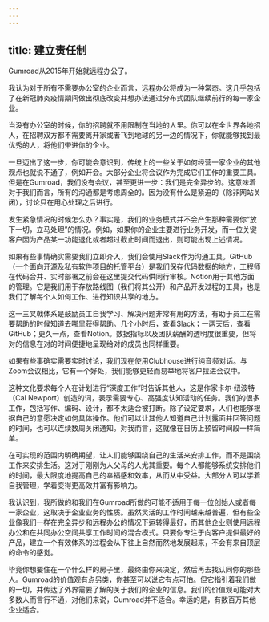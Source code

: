 ```yaml
---
---
---
```

title: 建立责任制
---




Gumroad从2015年开始就远程办公了。

我认为对于所有不需要办公室的企业而言，远程办公将成为一种常态。这几乎包括了在新冠肺炎疫情期间做出彻底改变并想办法通过分布式团队继续前行的每一家企业。

当没有办公室的时候，你的招聘就不用限制在当地的人里。你可以在全世界各地招人，在招聘双方都不需要离开家或者飞到地球的另一边的情况下，你就能够找到最优秀的人，将他们带进你的企业。

一旦迈出了这一步，你可能会意识到，传统上的一些关于如何经营一家企业的其他观点也就说不通了，例如开会。大部分企业将会议作为完成它们工作的重要工具。但是在Gumroad，我们没有会议，甚至更进一步：我们是完全异步的。这意味着对于我们而言，所有的沟通都是考虑周全的。因为没有什么是紧迫的（除非网站关闭），讨论只在用心处理之后进行。

发生紧急情况的时候怎么办？事实是，我们的业务模式并不会产生那种需要你“放下一切，立马处理”的情况。例如，如果你的企业主要进行业务开发，而一位关键客户因为产品某一功能退化或者超过截止时间而退出，则可能出现上述情况。

如果有些事情确实需要我们立即介入，我们会使用Slack作为沟通工具。GitHub（一个面向开源及私有软件项目的托管平台）是我们保存代码数据的地方，工程师在代码合并、实时部署之前会在这里提交代码供同行审核。Notion用于其他方面的管理。它是我们用于存放路线图（我们将其公开）和产品开发过程的工具，也是我们了解每个人如何工作、进行知识共享的地方。

这一三叉戟体系是鼓励员工自我学习、解决问题非常有用的方法，有助于员工在需要帮助的时候知道去哪里获得帮助。几个小时后，查看Slack；一两天后，查看GitHub；更久一点，查看Notion。数据指标以及团队薪酬的透明度很重要，但将对的信息在对的时间便捷地呈现给对的成员也同样重要。

如果有些事确实需要实时讨论，我们现在使用Clubhouse进行纯音频对话。与Zoom会议相比，它有一个好处，我们能够更轻而易举地将客户拉进会议中。

这种文化要求每个人在计划进行“深度工作”时告诉其他人，这是作家卡尔·纽波特（Cal Newport）创造的词，表示需要专心、高强度认知活动的任务。我们的很多工作，包括写作、编码、设计，都不太适合被打断。除了设定要求，人们也能够根据自己的意愿决定如何具体操作。他们可以让其他人知道自己计划露面并回答问题的时间，也可以连续数周关闭通知。对我而言，这就像在日历上预留时间段一样简单。

在可实现的范围内明确期望，让人们能够围绕自己的生活来安排工作，而不是围绕工作来安排生活。这对于刚刚为人父母的人尤其重要。每个人都能够系统安排他们的时间，最大限度地提高自己的幸福感和效率，从而从中受益。大部分人可以学着自我管理，学着变得更高效并富有影响力。

我认识到，我所做的和我们在Gumroad所做的可能不适用于每一位创始人或者每一家企业，这取决于企业业务的性质。虽然灵活的工作时间越来越普遍，但有些企业像我们一样在完全异步和远程办公的情况下运转得最好，而其他企业则使用远程办公和在共同办公空间共享工作时间的混合模式。只要你专注于向客户提供最好的产品，建立一个有效体系的过程会从下往上自然而然地发展起来，不会有来自顶层的命令的感觉。

毕竟你想要住在一个什么样的房子里，最终由你来决定，然后再去找认同你的那些人。Gumroad的价值观有点另类，你甚至可以说它有点可怕。但它指引着我们做的一切，并传达了外界需要了解的关于我们的企业的信息。我们的价值观可能对大多数人而言行不通，对他们来说，Gumroad并不适合。幸运的是，有数百万其他企业适合。